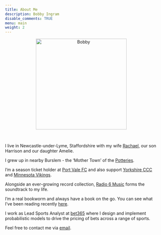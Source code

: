 ```yaml
---
title: About Me
description: Bobby Ingram
disable_comments: TRUE
menu: main
weight: 2
---
```


<center>
<img src="about_me.JPG" alt="Bobby" class="center" height="300">
</center>
<br>

I live in Newcastle-under-Lyme, Staffordshire with my wife 
[Rachael](https://www.andyourbirdcansew.co.uk), our son Harrison and our 
daughter Amelie.

I grew up in nearby Burslem - the 'Mother Town' of the 
[Potteries](https://en.wikipedia.org/wiki/Staffordshire_Potteries). 

I'm a season ticket holder at [Port Vale FC](https://www.port-vale.co.uk/) and 
also support [Yorkshire CCC](https://yorkshireccc.com/) and 
[Minnesota Vikings](https://www.vikings.com/). 

Alongside an ever-growing record collection, 
[Radio 6 Music](https://www.bbc.co.uk/sounds/play/live:bbc_6music) forms the 
soundtrack to my life.

I'm a real bookworm and always have a book on the go. You can see what I've been 
reading recently [here](/reading/reading).

I work as Lead Sports Analyst at [bet365](https://www.bet365.com) where I design
and implement probabilistic models to drive the pricing of bets across a range 
of sports.

Feel free to contact me via [email](mailto:bobby@bobbyingram.co.uk). 